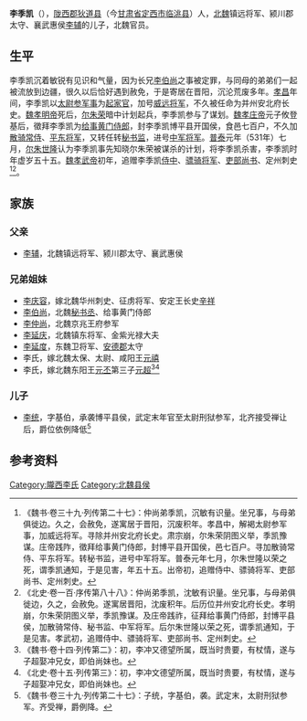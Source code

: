 '''李季凯'''（{{bd|477年||531年||}}），[[陇西郡|陇西郡]][[狄道县|狄道县]]（今[[甘肃省|甘肃省]][[定西市|定西市]][[临洮县|临洮县]]）人，[[北魏|北魏]]镇远将军、颍川郡太守、襄武惠侯[[李辅_(北魏)|李辅]]的儿子，北魏官员。

==生平==
李季凯沉着敏锐有见识和气量，因为长兄[[李伯尚|李伯尚]]之事被定罪，与同母的弟弟们一起被流放到边疆，很久以后恰好遇到赦免，于是寄居在晋阳，沉沦荒废多年。[[孝昌|孝昌]]年间，李季凯以[[太尉参军事|太尉参军事]]为[[起家官|起家官]]，加号[[威远将军|威远将军]]，不久被任命为并州安北府长史。[[魏孝明帝|魏孝明帝]]死后，[[尔朱荣|尔朱荣]]暗中计划起兵，李季凯参与了谋划。[[魏孝庄帝|魏孝庄帝]]元子攸登基后，徵拜李季凯为[[给事黄门侍郎|给事黄门侍郎]]，封李季凯博平县开国侯，食邑七百户，不久加[[散骑常侍|散骑常侍]]、[[平东将军|平东将军]]，又转任转[[秘书监|秘书监]]，进号[[中军将军|中军将军]]。[[普泰|普泰]]元年（531年）七月，[[尔朱世隆|尔朱世隆]]认为李季凯事先知晓尔朱荣被谋杀的计划，将李季凯杀害，李季凯时年虚岁五十五。[[魏孝武帝|魏孝武帝]]初年，追赠李季凯[[侍中|侍中]]、[[骠骑将军|骠骑将军]]、[[吏部尚书|吏部尚书]]、定州刺史<ref>《魏书·卷三十九·列传第二十七》：仲尚弟季凯，沉敏有识量。坐兄事，与母弟俱徙边。久之，会赦免，遂寓居于晋阳，沉废积年。孝昌中，解褐太尉参军事，加威远将军。寻除并州安北府长史。肃宗崩，尔朱荣阴图义举，季凯豫谋。庄帝践阼，徵拜给事黄门侍郎，封博平县开国侯，邑七百户。寻加散骑常侍、平东将军。转秘书监，进号中军将军。普泰元年七月，尔朱世隆以荣之死，谓季凯通知，于是见害，年五十五。出帝初，追赠侍中、骠骑将军、吏部尚书、定州刺史。</ref><ref>《北史·卷一百·序传第八十八》：仲尚弟季凯，沈敏有识量。坐兄事，与母弟俱徙边，久之，会赦免。遂寓居晋阳，沈废积年。后历位并州安北府长史。孝明崩，尔朱荣阴图义举，季凯豫谋。及庄帝践祚，征拜给事黄门侍郎，封博平县侯，加散骑常侍、秘书监、中军将军。后尔朱世隆以荣之死，谓季凯通知，于是见害。孝武初，追赠侍中、骠骑将军、吏部尚书、定州刺史。</ref>。

==家族==
{{main|陇西李氏世系图}}

===父亲===
*[[李辅_(北魏)|李辅]]，北魏镇远将军、颍川郡太守、襄武惠侯

===兄弟姐妹===
*[[李庆容|李庆容]]，嫁北魏华州刺史、征虏将军、安定王长史[[辛祥|辛祥]]		
*[[李伯尚|李伯尚]]，北魏[[秘书丞|秘书丞]]、给事黄门侍郎
*[[李仲尚|李仲尚]]，北魏京兆王府参军		
*[[李延庆_(北魏)|李延庆]]，北魏镇东将军、金紫光禄大夫
*[[李延度|李延度]]，东魏卫将军、[[安德郡|安德郡]]太守
*李氏，嫁北魏太保、太尉、咸阳王[[元禧|元禧]]
*李氏，嫁北魏东阳王[[元丕|元丕]]第三子[[元超|元超]]<ref>《魏书·卷十四·列传第二》：初，李冲又德望所属，既当时贵要，有杖情，遂与子超娶冲兄女，即伯尚妹也。</ref><ref>《北史·卷十五·列传第三》：初，李冲文德望所属，既当时贵要，有杖情，遂与子超娶冲兄女，即伯尚妹也。</ref>

===儿子===
*[[李统|李统]]，字基伯，承袭博平县侯，武定末年官至太尉刑狱参军，北齐接受禅让后，爵位依例降低<ref>《魏书·卷三十九·列传第二十七》：子统，字基伯，袭。武定末，太尉刑狱参军。齐受禅，爵例降。</ref>

==参考资料==
{{reflist}}

[[Category:隴西李氏|Category:隴西李氏]]
[[Category:北魏县侯|Category:北魏县侯]]